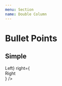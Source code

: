 ```yaml
---
menu: Section
name: Double Column
---
```



# Bullet Points

## Simple

<Playground>
    <DoubleColumnSection 
        left={<div style={{
            width: '300px', 
            height: '400px', 
            backgroundColor: 'blue',
            color: 'white',
        }}>Left</div>}
        right={<div style={{
            width: '300px', 
            height: '400px', 
            backgroundColor: 'blue',
            color: 'white',
        }}>Right</div>}
    />
</Playground>
